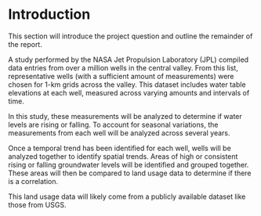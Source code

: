 # Introduction {#intro}

This section will introduce the project question and outline the remainder of the report.  

A study performed by the NASA Jet Propulsion Laboratory (JPL) compiled data entries from over a million wells in the central valley. From this list, representative wells (with a sufficient amount of measurements) were chosen for 1-km grids across the valley. This dataset includes water table elevations at each well, measured across varying amounts and intervals of time. 

In this study, these measurements will be analyzed to determine if water levels are rising or falling. To account for seasonal variations, the measurements from each well will be analyzed across several years. 

Once a temporal trend has been identified for each well, wells will be analyzed together to identify spatial trends. Areas of high or consistent rising or falling groundwater levels will be identified and grouped together. These areas will then be compared to land usage data to determine if there is a correlation.

This land usage data will likely come from a publicly available dataset like those from USGS.
